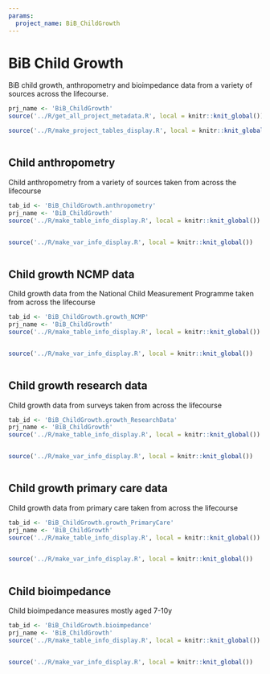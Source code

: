 ```yaml
---
params:
  project_name: BiB_ChildGrowth
---
```






# BiB Child Growth {#bib_childgrowth}


BiB child growth, anthropometry and bioimpedance data from a variety of sources across the lifecourse.



```r
prj_name <- 'BiB_ChildGrowth'
source('../R/get_all_project_metadata.R', local = knitr::knit_global())
```



```r
source('../R/make_project_tables_display.R', local = knitr::knit_global())
```



```r

```





## Child anthropometry {#bib_childgrowth_anthropometry}


Child anthropometry from a variety of sources taken from across the lifecourse



```r
tab_id <- 'BiB_ChildGrowth.anthropometry'
prj_name <- 'BiB_ChildGrowth'
source('../R/make_table_info_display.R', local = knitr::knit_global())
```



```r

```



```r
source('../R/make_var_info_display.R', local = knitr::knit_global())
```



```r

```





## Child growth NCMP data {#bib_childgrowth_growth_ncmp}


Child growth data from the National Child Measurement Programme taken from across the lifecourse



```r
tab_id <- 'BiB_ChildGrowth.growth_NCMP'
prj_name <- 'BiB_ChildGrowth'
source('../R/make_table_info_display.R', local = knitr::knit_global())
```



```r

```



```r
source('../R/make_var_info_display.R', local = knitr::knit_global())
```



```r

```





## Child growth research data {#bib_childgrowth_growth_researchdata}


Child growth data from surveys taken from across the lifecourse



```r
tab_id <- 'BiB_ChildGrowth.growth_ResearchData'
prj_name <- 'BiB_ChildGrowth'
source('../R/make_table_info_display.R', local = knitr::knit_global())
```



```r

```



```r
source('../R/make_var_info_display.R', local = knitr::knit_global())
```



```r

```





## Child growth primary care data {#bib_childgrowth_growth_primarycare}


Child growth data from primary care taken from across the lifecourse



```r
tab_id <- 'BiB_ChildGrowth.growth_PrimaryCare'
prj_name <- 'BiB_ChildGrowth'
source('../R/make_table_info_display.R', local = knitr::knit_global())
```



```r

```



```r
source('../R/make_var_info_display.R', local = knitr::knit_global())
```



```r

```





## Child bioimpedance {#bib_childgrowth_bioimpedance}


Child bioimpedance measures mostly aged 7-10y



```r
tab_id <- 'BiB_ChildGrowth.bioimpedance'
prj_name <- 'BiB_ChildGrowth'
source('../R/make_table_info_display.R', local = knitr::knit_global())
```



```r

```



```r
source('../R/make_var_info_display.R', local = knitr::knit_global())
```



```r

```



